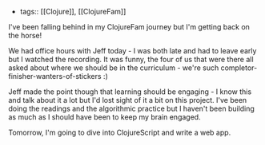 - tags:: [[Clojure]], [[ClojureFam]]

I've been falling behind in my ClojureFam journey but I'm getting back on the horse!

We had office hours with Jeff today - I was both late and had to leave early but I watched the recording. It was funny, the four of us that were there all asked about where we should be in the curriculum - we're such completor-finisher-wanters-of-stickers :)

Jeff made the point though that learning should be engaging - I know this and talk about it a lot but I'd lost sight of it a bit on this project. I've been doing the readings and the algorithmic practice but I haven't been building as much as I should have been to keep my brain engaged.

Tomorrow, I'm going to dive into ClojureScript and write a web app.
